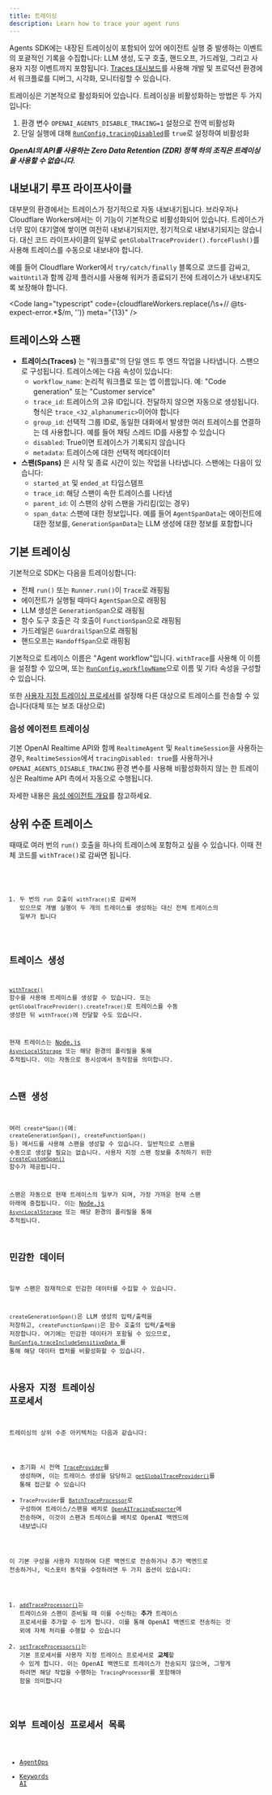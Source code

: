 ```yaml
---
title: 트레이싱
description: Learn how to trace your agent runs
---
```



Agents SDK에는 내장된 트레이싱이 포함되어 있어 에이전트 실행 중 발생하는 이벤트의 포괄적인 기록을 수집합니다: LLM 생성, 도구 호출, 핸드오프, 가드레일, 그리고 사용자 지정 이벤트까지 포함됩니다. [Traces 대시보드](https://platform.openai.com/traces)를 사용해 개발 및 프로덕션 환경에서 워크플로를 디버그, 시각화, 모니터링할 수 있습니다.

<Aside type="note">

트레이싱은 기본적으로 활성화되어 있습니다. 트레이싱을 비활성화하는 방법은 두 가지입니다:

1. 환경 변수 `OPENAI_AGENTS_DISABLE_TRACING=1` 설정으로 전역 비활성화
2. 단일 실행에 대해 [`RunConfig.tracingDisabled`](/openai-agents-js/openai/agents-core/type-aliases/runconfig/#tracingdisabled)를 `true`로 설정하여 비활성화

**_OpenAI의 API를 사용하는 Zero Data Retention (ZDR) 정책 하의 조직은 트레이싱을 사용할 수 없습니다._**

</Aside>

## 내보내기 루프 라이프사이클

대부분의 환경에서는 트레이스가 정기적으로 자동 내보내기됩니다. 브라우저나 Cloudflare Workers에서는 이 기능이 기본적으로 비활성화되어 있습니다. 트레이스가 너무 많이 대기열에 쌓이면 여전히 내보내기되지만, 정기적으로 내보내기되지는 않습니다. 대신 코드 라이프사이클의 일부로 `getGlobalTraceProvider().forceFlush()`를 사용해 트레이스를 수동으로 내보내야 합니다.

예를 들어 Cloudflare Worker에서 `try/catch/finally` 블록으로 코드를 감싸고, `waitUntil`과 함께 강제 플러시를 사용해 워커가 종료되기 전에 트레이스가 내보내지도록 보장해야 합니다.

<Code
  lang="typescript"
  code={cloudflareWorkers.replace(/\s+\/\/ @ts-expect-error.*$/m, '')}
  meta="{13}"
/>

## 트레이스와 스팬

- **트레이스(Traces)** 는 "워크플로"의 단일 엔드 투 엔드 작업을 나타냅니다. 스팬으로 구성됩니다. 트레이스에는 다음 속성이 있습니다:
  - `workflow_name`: 논리적 워크플로 또는 앱 이름입니다. 예: "Code generation" 또는 "Customer service"
  - `trace_id`: 트레이스의 고유 ID입니다. 전달하지 않으면 자동으로 생성됩니다. 형식은 `trace_<32_alphanumeric>`이어야 합니다
  - `group_id`: 선택적 그룹 ID로, 동일한 대화에서 발생한 여러 트레이스를 연결하는 데 사용합니다. 예를 들어 채팅 스레드 ID를 사용할 수 있습니다
  - `disabled`: True이면 트레이스가 기록되지 않습니다
  - `metadata`: 트레이스에 대한 선택적 메타데이터
- **스팬(Spans)** 은 시작 및 종료 시간이 있는 작업을 나타냅니다. 스팬에는 다음이 있습니다:
  - `started_at` 및 `ended_at` 타임스탬프
  - `trace_id`: 해당 스팬이 속한 트레이스를 나타냄
  - `parent_id`: 이 스팬의 상위 스팬을 가리킴(있는 경우)
  - `span_data`: 스팬에 대한 정보입니다. 예를 들어 `AgentSpanData`는 에이전트에 대한 정보를, `GenerationSpanData`는 LLM 생성에 대한 정보를 포함합니다

## 기본 트레이싱

기본적으로 SDK는 다음을 트레이싱합니다:

- 전체 `run()` 또는 `Runner.run()`이 `Trace`로 래핑됨
- 에이전트가 실행될 때마다 `AgentSpan`으로 래핑됨
- LLM 생성은 `GenerationSpan`으로 래핑됨
- 함수 도구 호출은 각 호출이 `FunctionSpan`으로 래핑됨
- 가드레일은 `GuardrailSpan`으로 래핑됨
- 핸드오프는 `HandoffSpan`으로 래핑됨

기본적으로 트레이스 이름은 "Agent workflow"입니다. `withTrace`를 사용해 이 이름을 설정할 수 있으며, 또는 [`RunConfig.workflowName`](/openai-agents-js/openai/agents-core/type-aliases/runconfig/#workflowname)으로 이름 및 기타 속성을 구성할 수 있습니다.

또한 [사용자 지정 트레이싱 프로세서](#custom-tracing-processors)를 설정해 다른 대상으로 트레이스를 전송할 수 있습니다(대체 또는 보조 대상으로)

### 음성 에이전트 트레이싱

기본 OpenAI Realtime API와 함께 `RealtimeAgent` 및 `RealtimeSession`을 사용하는 경우, `RealtimeSession`에서 `tracingDisabled: true`를 사용하거나 `OPENAI_AGENTS_DISABLE_TRACING` 환경 변수를 사용해 비활성화하지 않는 한 트레이싱은 Realtime API 측에서 자동으로 수행됩니다.

자세한 내용은 [음성 에이전트 개요](/openai-agents-js/ko/guides/voice-agents)를 참고하세요.

## 상위 수준 트레이스

때때로 여러 번의 `run()` 호출을 하나의 트레이스에 포함하고 싶을 수 있습니다. 이때 전체 코드를 `withTrace()`로 감싸면 됩니다.

<Code lang="typescript" code={customTraceExample} />

1. 두 번의 `run` 호출이 `withTrace()`로 감싸져 있으므로 개별 실행이 두 개의 트레이스를 생성하는 대신 전체 트레이스의 일부가 됩니다

## 트레이스 생성

[`withTrace()`](/openai-agents-js/openai/agents-core/functions/withtrace/) 함수를 사용해 트레이스를 생성할 수 있습니다. 또는 `getGlobalTraceProvider().createTrace()`로 트레이스를 수동 생성한 뒤 `withTrace()`에 전달할 수도 있습니다.

현재 트레이스는 [Node.js `AsyncLocalStorage`](https://nodejs.org/api/async_context.html#class-asynclocalstorage) 또는 해당 환경의 폴리필을 통해 추적됩니다. 이는 자동으로 동시성에서 동작함을 의미합니다.

## 스팬 생성

여러 `create*Span()`(예: `createGenerationSpan()`, `createFunctionSpan()` 등) 메서드를 사용해 스팬을 생성할 수 있습니다. 일반적으로 스팬을 수동으로 생성할 필요는 없습니다. 사용자 지정 스팬 정보를 추적하기 위한 [`createCustomSpan()`](/openai-agents-js/openai/agents-core/functions/createcustomspan/) 함수가 제공됩니다.

스팬은 자동으로 현재 트레이스의 일부가 되며, 가장 가까운 현재 스팬 아래에 중첩됩니다. 이는 [Node.js `AsyncLocalStorage`](https://nodejs.org/api/async_context.html#class-asynclocalstorage) 또는 해당 환경의 폴리필을 통해 추적됩니다.

## 민감한 데이터

일부 스팬은 잠재적으로 민감한 데이터를 수집할 수 있습니다.

`createGenerationSpan()`은 LLM 생성의 입력/출력을 저장하고, `createFunctionSpan()`은 함수 호출의 입력/출력을 저장합니다. 여기에는 민감한 데이터가 포함될 수 있으므로, [`RunConfig.traceIncludeSensitiveData
`](/openai-agents-js/openai/agents-core/type-aliases/runconfig/#traceincludesensitivedata)를 통해 해당 데이터 캡처를 비활성화할 수 있습니다.

## 사용자 지정 트레이싱 프로세서

트레이싱의 상위 수준 아키텍처는 다음과 같습니다:

- 초기화 시 전역 [`TraceProvider`](/openai-agents-js/openai/agents-core/classes/traceprovider)를 생성하며, 이는 트레이스 생성을 담당하고 [`getGlobalTraceProvider()`](/openai-agents-js/openai/agents-core/functions/getglobaltraceprovider/)를 통해 접근할 수 있습니다
- `TraceProvider`를 [`BatchTraceProcessor`](/openai-agents-js/openai/agents-core/classes/batchtraceprocessor/)로 구성하여 트레이스/스팬을 배치로 [`OpenAITracingExporter`](/openai-agents-js/openai/agents-openai/classes/openaitracingexporter/)에 전송하며, 이것이 스팬과 트레이스를 배치로 OpenAI 백엔드에 내보냅니다

이 기본 구성을 사용자 지정하여 다른 백엔드로 전송하거나 추가 백엔드로 전송하거나, 익스포터 동작을 수정하려면 두 가지 옵션이 있습니다:

1. [`addTraceProcessor()`](/openai-agents-js/openai/agents-core/functions/addtraceprocessor)는 트레이스와 스팬이 준비될 때 이를 수신하는 **추가** 트레이스 프로세서를 추가할 수 있게 합니다. 이를 통해 OpenAI 백엔드로 전송하는 것 외에 자체 처리를 수행할 수 있습니다
2. [`setTraceProcessors()`](/openai-agents-js/openai/agents-core/functions/settraceprocessors)는 기본 프로세서를 사용자 지정 트레이스 프로세서로 **교체**할 수 있게 합니다. 이는 OpenAI 백엔드로 트레이스가 전송되지 않으며, 그렇게 하려면 해당 작업을 수행하는 `TracingProcessor`를 포함해야 함을 의미합니다

## 외부 트레이싱 프로세서 목록

- [AgentOps](https://docs.agentops.ai/v2/usage/typescript-sdk#openai-agents-integration)
- [Keywords AI](https://docs.keywordsai.co/integration/development-frameworks/openai-agents-sdk-js)
